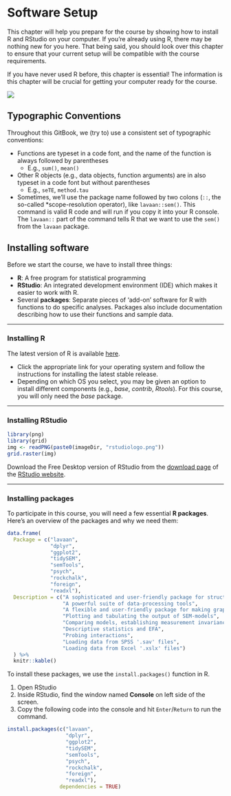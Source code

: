 # Software Setup {-}

This chapter will help you prepare for the course by showing how to install R 
and RStudio on your computer. If you're already using R, there may be nothing 
new for you here. That being said, you should look over this chapter to ensure
that your current setup will be compatible with the course requirements.

If you have never used R before, this chapter is essential! The information is 
this chapter will be crucial for getting your computer ready for the course.

![](images/chap2.jpg)

## Typographic Conventions {-}

Throughout this GitBook, we (try to) use a consistent set of typographic 
conventions:

- Functions are typeset in a code font, and the name of the function is always 
followed by parentheses
    - E.g., `sum()`, `mean()`
- Other R objects (e.g., data objects, function arguments) are in also typeset
in a code font but without parentheses
    - E.g., `seTE`, `method.tau` 
- Sometimes, we’ll use the package name followed by two colons (`::`, the 
so-called *scope-resolution operator), like `lavaan::sem()`. This command is 
valid R code and will run if you copy it into your R console. The `lavaan::` 
part of the command tells R that we want to use the `sem()` from the `lavaan` 
package.

<!----------------------------------------------------------------------------->

## Installing software {-}

Before we start the course, we have to install three things:

- **R**: A free program for statistical programming
- **RStudio**: An integrated development environment (IDE) which makes it easier 
to work with R. 
- Several **packages**: Separate pieces of 'add-on' software for R with 
functions to do specific analyses. Packages also include documentation describing 
how to use their functions and sample data.

---

### Installing R {-}

The latest version of R is available [here](https://cran.r-project.org).

- Click the appropriate link for your operating system and follow the 
instructions for installing the latest stable release.
- Depending on which OS you select, you may be given an option to install 
different components (e.g., *base*, *contrib*, *Rtools*). For this course, you 
will only need the *base* package. 

---

### Installing RStudio {-}

```r
library(png)
library(grid)
img <- readPNG(paste0(imageDir, "rstudiologo.png"))
grid.raster(img)
```

Download the Free Desktop version of RStudio from the 
[download page](https://www.rstudio.com/products/rstudio/download/) of the 
[RStudio website](https://www.rstudio.com/).

---

### Installing packages {-}

To participate in this course, you will need a few essential **R packages**. 
Here's an overview of the packages and why we need them:

```r
data.frame(
  Package = c("lavaan",
              "dplyr",
              "ggplot2",
              "tidySEM",
              "semTools",
              "psych",
              "rockchalk",
              "foreign",
              "readxl"),
  Description = c("A sophisticated and user-friendly package for structural equation modeling",
                  "A powerful suite of data-processing tools",
                  "A flexible and user-friendly package for making graphs",
                  "Plotting and tabulating the output of SEM-models",
                  "Comparing models, establishing measurement invariance across groups",
                  "Descriptive statistics and EFA",
                  "Probing interactions",
                  "Loading data from SPSS '.sav' files",
                  "Loading data from Excel '.xslx' files")
  ) %>%
  knitr::kable()
```

To install these packages, we use the `install.packages()` function in R.

1. Open RStudio
1. Inside RStudio, find the window named **Console** on left side of the screen.
3. Copy the following code into the console and hit `Enter`/`Return` to run the 
command.

```r
install.packages(c("lavaan",
                   "dplyr",
                   "ggplot2",
                   "tidySEM",
                   "semTools",
                   "psych",
                   "rockchalk",
                   "foreign",
                   "readxl"),
                 dependencies = TRUE)
```

<!----------------------------------------------------------------------------->
